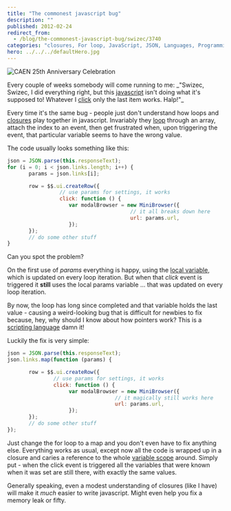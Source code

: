 ```yaml
---
title: "The commonest javascript bug"
description: ""
published: 2012-02-24
redirect_from:
  - /blog/the-commonest-javascript-bug/swizec/3740
categories: "closures, For loop, JavaScript, JSON, Languages, Programming, Scope (computer science), Uncategorized"
hero: ../../../defaultHero.jpg
---
```


![CAEN 25th Anniversary Celebration](https://swizec.com/wp-content/uploads/2012/02/2921731384_72ed2e98da_m5.jpg)

Every couple of weeks somebody will come running to me: _"Swizec, Swizec, I did everything right, but this [javascript](http://en.wikipedia.org/wiki/JavaScript "JavaScript") isn't doing what it's supposed to! Whatever I [click](http://en.wikipedia.org/wiki/Event_%28computing%29) only the last item works. Halp!"\_

Every time it's the same bug - people just don't understand how loops and [closures](http://en.wikipedia.org/wiki/Closure_%28computer_science%29) play together in javascript. Invariably they [loop](http://en.wikipedia.org/wiki/Control_flow) through an array, attach the index to an event, then get frustrated when, upon triggering the event, that particular variable seems to have the wrong value.

The code usually looks something like this:

```javascript
json = JSON.parse(this.responseText);
for (i = 0; i < json.links.length; i++) {
       params = json.links[i];

       row = $$.ui.createRow({
                 // use params for settings, it works
                 click: function () {
                    var modalBrowser = new MiniBrowser({
                                        // it all breaks down here
                                        url: params.url,
                    });
       });
       // do some other stuff
}
```

Can you spot the problem?

On the first use of _params_ everything is happy, using the [local variable](http://en.wikipedia.org/wiki/Local_variable), which is updated on every loop iteration. But when that _click_ event is triggered it **still** uses the local params variable ... that was updated on every loop iteration.

By now, the loop has long since completed and that variable holds the last value - causing a weird-looking bug that is difficult for newbies to fix because, hey, why should I know about how pointers work? This is a [scripting language](http://en.wikipedia.org/wiki/Scripting_language) damn it!

Luckily the fix is very simple:

```javascript
json = JSON.parse(this.responseText);
json.links.map(function (params) {

       row = $$.ui.createRow({
               // use params for settings, it works
               click: function () {
                    var modalBrowser = new MiniBrowser({
                                   // it magically still works here
                                   url: params.url,
                    });
       });
       // do some other stuff
});
```

Just change the for loop to a map and you don't even have to fix anything else. Everything works as usual, except now all the code is wrapped up in a closure and caries a reference to the whole [variable scope](http://en.wikipedia.org/wiki/Scope_%28computer_science%29) around. Simply put - when the click event is triggered all the variables that were known when it was set are still there, with exactly the same values.

Generally speaking, even a modest understanding of closures (like I have) will make it _much_ easier to write javascript. Might even help you fix a memory leak or fifty.
